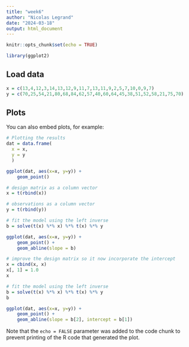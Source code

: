 ```yaml
---
title: "week6"
author: "Nicolas Legrand"
date: "2024-03-18"
output: html_document
---
```


```r
knitr::opts_chunk$set(echo = TRUE)
```

```r
library(ggplot2)
```

## Load data

```r
x = c(13,4,12,3,14,13,12,9,11,7,13,11,9,2,5,7,10,0,9,7)
y = c(70,25,54,21,80,68,84,62,57,40,60,64,45,38,51,52,58,21,75,70)
```

## Plots

You can also embed plots, for example:

```r

# Plotting the results
dat = data.frame(
  x = x,
  y = y
  )

ggplot(dat, aes(x=x, y=y)) +
    geom_point()

```
```r
# design matrix as a column vector
x = t(rbind(x))

# observations as a column vector
y = t(rbind(y))
```

```r
# fit the model using the left inverse
b = solve(t(x) %*% x) %*% t(x) %*% y
```

```r
ggplot(dat, aes(x=x, y=y)) +
    geom_point() + 
    geom_abline(slope = b)
```
```r
# improve the design matrix so it now incorporate the intercept
x = cbind(x, x)
x[, 1] = 1.0
x
```


```r
# fit the model using the left inverse
b = solve(t(x) %*% x) %*% t(x) %*% y
b
```
```r
ggplot(dat, aes(x=x, y=y)) +
    geom_point() + 
    geom_abline(slope = b[2], intercept = b[1])
```
Note that the `echo = FALSE` parameter was added to the code chunk to prevent printing of the R code that generated the plot.
